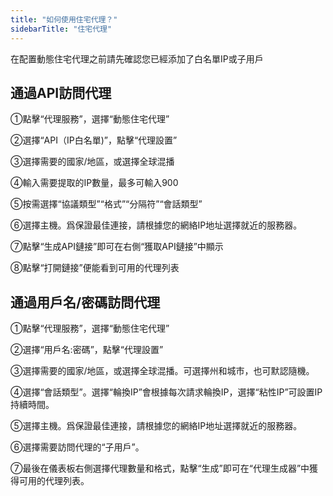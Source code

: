 ```yaml
---
title: "如何使用住宅代理？"
sidebarTitle: "住宅代理"
---
```


在配置動態住宅代理之前請先確認您已經添加了白名單IP或子用戶

## 通過API訪問代理

①點擊“代理服務”，選擇“動態住宅代理”

②選擇“API（IP白名單)”，點擊“代理設置”

③選擇需要的國家/地區，或選擇全球混播

④輸入需要提取的IP數量，最多可輸入900

⑤按需選擇“協議類型”“格式”“分隔符”“會話類型”

⑥選擇主機。爲保證最佳連接，請根據您的網絡IP地址選擇就近的服務器。

⑦點擊“生成API鏈接”即可在右側“獲取API鏈接”中顯示

⑧點擊“打開鏈接”便能看到可用的代理列表

## 通過用戶名/密碼訪問代理

①點擊“代理服務”，選擇“動態住宅代理”

②選擇“用戶名:密碼”，點擊“代理設置”

③選擇需要的國家/地區，或選擇全球混播。可選擇州和城市，也可默認隨機。

④選擇“會話類型”。選擇“輪換IP”會根據每次請求輪換IP，選擇“粘性IP”可設置IP持續時間。

⑤選擇主機。爲保證最佳連接，請根據您的網絡IP地址選擇就近的服務器。

⑥選擇需要訪問代理的“子用戶”。

⑦最後在儀表板右側選擇代理數量和格式，點擊“生成”即可在“代理生成器”中獲得可用的代理列表。